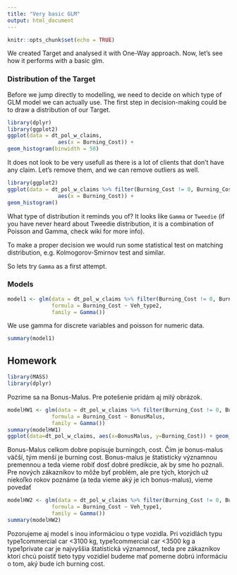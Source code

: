 ```yaml
---
title: "Very basic GLM"
output: html_document
---
```


```r
knitr::opts_chunk$set(echo = TRUE)
```

We created Target and analysed it with One-Way approach. Now, let's see how it performs with a basic glm.

### Distribution of the Target
Before we jump directly to modelling, we need to decide on which type of GLM model we can actually use.
The first step in decision-making could be to draw a distribution of our Target.

```r
library(dplyr)
library(ggplot2)
ggplot(data = dt_pol_w_claims,
                aes(x = Burning_Cost)) +
geom_histogram(binwidth = 50)
```
It does not look to be very usefull as there is a lot of clients that don't have any claim. Let's remove them, and we can remove outliers as well.

```r
library(ggplot2)
ggplot(data = dt_pol_w_claims %>% filter(Burning_Cost != 0, Burning_Cost < 100),
                aes(x = Burning_Cost)) +
geom_histogram()
```

What type of distribution it reminds you of? It looks like `Gamma` or `Tweedie` (if you have never heard about Tweedie distribution, it is a combination of Poisson and Gamma, check wiki for more info). 

To make a proper decision we would run some statistical test on matching distribution, e.g. Kolmogorov-Smirnov test and similar.


So lets try `Gamma` as a first attempt.

### Models
```r
model1 <- glm(data = dt_pol_w_claims %>% filter(Burning_Cost != 0, Burning_Cost < 100),
              formula = Burning_Cost ~ Veh_type2,
              family = Gamma())
```

We use gamma for discrete variables and poisson for numeric data.

```r
summary(model1)
```

## Homework
```r
library(MASS)
library(dplyr)
```

Pozrime sa na Bonus-Malus. Pre potešenie pridám aj milý obrázok.

```r
modelHW1 <- glm(data = dt_pol_w_claims %>% filter(Burning_Cost != 0, Burning_Cost < 100),
              formula = Burning_Cost ~ BonusMalus,
              family = Gamma())
summary(modelHW1)
ggplot(data=dt_pol_w_claims, aes(x=BonusMalus, y=Burning_Cost)) + geom_point()# + stat_smooth(method = "glm", method.args=list(family=Gamma()))
```



Bonus-Malus celkom dobre popisuje burningch, cost. Čím je bonus-malus väčší, tým menší je burning cost. Bonus-malus je štatisticky významnou premennou a teda vieme robiť dosť dobré predikcie, ak by sme ho poznali. Pre nových zákazníkov to môže byť problém, ale pre tých, ktorých už niekoľko rokov poznáme (a teda vieme aký je ich bonus-malus), vieme povedať 

```r
modelHW2 <- glm(data = dt_pol_w_claims %>% filter(Burning_Cost != 0, Burning_Cost < 100),
              formula = Burning_Cost ~ Veh_type1,
              family = Gamma())
summary(modelHW2)
```

Pozorujeme aj model s inou informáciou o type vozidla. Pri vozidlách typu type1commercial car <3100 kg, type1commercial car <3500 kg a type1private car je najvyššia štatistická významnosť, teda pre zákazníkov ktorí chcú poistiť tieto typy vozidiel budeme mať pomerne dobrú informáciu o tom, aký bude ich burning cost.








